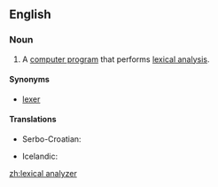 ==English==
{{rfc-auto}}
{{wikipedia}}

===Noun===
{{en-noun}}

# {{computing}} A [[computer program]] that performs [[lexical analysis]].

====Synonyms====
* [[lexer]]

====Translations====
{{trans-top|computer program}}
* Serbo-Croatian: {{t|sh|leksički analizator|m}}
{{trans-mid}}
* Icelandic: {{t-|is|lesgreinir|m}}
{{trans-bottom}}

[[zh:lexical analyzer]]